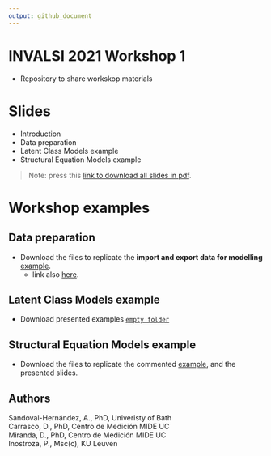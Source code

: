 ```yaml
---
output: github_document
---
```


# INVALSI 2021 Workshop 1

- Repository to share workskop materials

# Slides

- Introduction
- Data preparation
- Latent Class Models example
- Structural Equation Models example

>Note: press this [link to download all slides in pdf](https://www.dropbox.com/sh/asn8sp0qf7f7rvl/AAAa_gBQuha513OQbTxsPHKMa?dl=1).

# Workshop examples

## Data preparation

- Download the files to replicate the **import and export data for modelling** [example](https://www.dropbox.com/sh/li9sndp5irp0ffa/AACcp5llXkcCWKDwcFeySt7Na?dl=1).
  + link also [here](https://www.dropbox.com/sh/li9sndp5irp0ffa/AACcp5llXkcCWKDwcFeySt7Na?dl=1).

## Latent Class Models example

- Download presented examples [`empty folder`](https://www.dropbox.com/sh/r18pra0fhig85y2/AACkgpBpKWuO80waD2AeTBoUa?dl=1)

## Structural Equation Models example

- Download the files to replicate the commented [example](https://www.dropbox.com/sh/lggup1w5h0mp4k4/AADbDIzv-O5XgpPE2-eZfKUDa?dl=1), and the presented slides.

## Authors

Sandoval-Hernández, A., PhD, Univeristy of Bath  
Carrasco, D., PhD, Centro de Medición MIDE UC  
Miranda, D., PhD, Centro de Medición MIDE UC  
Inostroza, P., Msc(c), KU Leuven  
